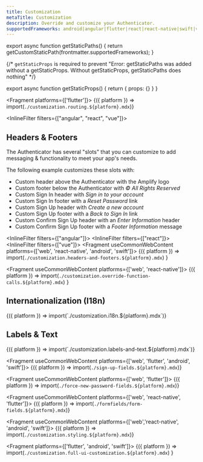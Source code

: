 ```yaml
---
title: Customization
metaTitle: Customization
description: Override and customize your Authenticator.
supportedFrameworks: android|angular|flutter|react|react-native|swift|vue
---
```




export async function getStaticPaths() {
  return getCustomStaticPath(frontmatter.supportedFrameworks);
}

{/*  `getStaticProps` is required to prevent "Error: getStaticPaths was added without a getStaticProps. Without getStaticProps, getStaticPaths does nothing" */}

export async function getStaticProps() {
  return { props: {} }
}

<Fragment platforms={['flutter']}>
  {({ platform }) => import(`./customization.routing.${platform}.mdx`)}
</Fragment>

<InlineFilter filters={["angular", "react", "vue"]}>
  ## Headers & Footers

  The Authenticator has several "slots" that you can customize to add messaging & functionality to meet your app's needs.

  The following example customizes these slots with:

  - Custom header above the Authenticator with the Amplify logo
  - Custom footer below the Authenticator with _&copy; All Rights Reserved_
  - Custom Sign In header with _Sign in to your account_
  - Custom Sign In footer with a _Reset Password_ link
  - Custom Sign Up header with _Create a new account_
  - Custom Sign Up footer with a _Back to Sign In_ link
  - Custom Confirm Sign Up header with an _Enter Information_ header
  - Custom Confirm Sign Up footer with a _Footer Information_ message

  <InlineFilter filters={["angular"]}>
    <HeadersAngular />
  </InlineFilter>
  <InlineFilter filters={["react"]}>
    <HeadersReact />
  </InlineFilter>
  <InlineFilter filters={["vue"]}>
    <HeadersVue />
  </InlineFilter>
</InlineFilter>
<Fragment useCommonWebContent platforms={['web', 'react-native', 'android', 'swift']}>
  {({ platform }) =>
    import(`./customization.headers-and-footers.${platform}.mdx`)
  }
</Fragment>

<Fragment useCommonWebContent platforms={['web', 'react-native']}>
  {({ platform }) =>
    import(`./customization.override-function-calls.${platform}.mdx`)
  }
</Fragment>

## Internationalization (I18n)

<Fragment useCommonWebContent>
  {({ platform }) => import(`./customization.i18n.${platform}.mdx`)}
</Fragment>

## Labels & Text

<Fragment useCommonWebContent>
  {({ platform }) => import(`./customization.labels-and-text.${platform}.mdx`)}
</Fragment>

<Fragment useCommonWebContent platforms={['web', 'flutter', 'android', 'swift']}>
  {({ platform }) => import(`./sign-up-fields.${platform}.mdx`)}
</Fragment>

<Fragment  useCommonWebContent platforms={['web', 'flutter']}>
  {({ platform }) => import(`./force-new-password-fields.${platform}.mdx`)}
</Fragment>

<Fragment useCommonWebContent platforms={['web', 'react-native', 'flutter']}>
  {({ platform }) => import(`./formfields/form-fields.${platform}.mdx`)}
</Fragment>

<Fragment useCommonWebContent platforms={['web','react-native', 'android', 'swift']}>
  {({ platform }) => import(`./customization.styling.${platform}.mdx`)}
</Fragment>

<Fragment platforms={['flutter', 'android', 'swift']}>
  {({ platform }) =>
    import(`./customization.full-ui-customization.${platform}.mdx`)
  }
</Fragment>

